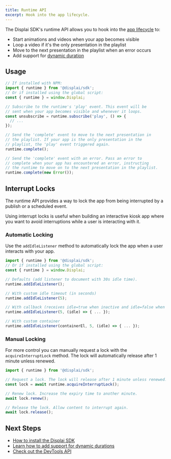 ```yaml
---
title: Runtime API
excerpt: Hook into the app lifecycle.
---
```


The Displai SDK's runtime API allows you to hook into the [app lifecycle](/docs/core-concepts/app-lifecycle) to:

- Start animations and videos when your app becomes visible
- Loop a video if it's the only presentation in the playlist
- Move to the next presentation in the playlist when an error occurs
- Add support for [dynamic duration](/docs/core-concepts/duration-mode)

## Usage

```js
// If installed with NPM:
import { runtime } from '@displai/sdk';
// Or if installed using the global script:
const { runtime } = window.Displai;

// Subscribe to the runtime's 'play' event. This event will be
// sent when your app becomes visible and whenever it loops.  
const unsubscribe = runtime.subscribe('play', () => {
  // ...
});

// Send the 'complete' event to move to the next presentation in
// the playlist. If your app is the only presentation in the 
// playlist, the 'play' event triggered again.
runtime.complete();

// Send the 'complete' event with an error. Pass an error to
// complete when your app has encountered an error, instructing
// the runtime to move on to the next presentation in the playlist.
runtime.complete(new Error());
```

## Interrupt Locks <BetaLabel className="relative top-[-2px] ml-1" />

The runtime API provides a way to lock the app from being interrupted by a publish or a scheduled event. 

Using interrupt locks is useful when building an interactive kiosk app where you want to avoid interruptions while a user is interacting with it. 

### Automatic Locking

Use the `addIdleListener` method to automatically lock the app when a user interacts with your app.

```js
import { runtime } from '@displai/sdk';
// Or if installed using the global script:
const { runtime } = window.Displai;

// Defaults (add listener to document with 30s idle time).
runtime.addIdleListener();

// With custom idle timeout (in seconds)
runtime.addIdleListener(5);

// With callback (receives idle=true when inactive and idle=false when active).
runtime.addIdleListener(5, (idle) => { ... });

// With custom container
runtime.addIdleListener(containerEl, 5, (idle) => { ... });
```

### Manual Locking

For more control you can manually request a lock with the `acquireInterruptLock` method. The lock will automatically release after 1 minute unless renewed.

```js
import { runtime } from '@displai/sdk';

// Request a lock. The lock will release after 1 minute unless renewed.
const lock = await runtime.acquireInterruptLock();

// Renew lock. Increase the expiry time to another minute.
await lock.renew();

// Release the lock. Allow content to interrupt again.
await lock.release();
```

## Next Steps

- [How to install the Displai SDK](/docs/displai-sdk/installation)
- [Learn how to add support for dynamic durations](/docs/core-concepts/duration-mode)
- [Check out the DevTools API](/docs/displai-sdk/devtools)
